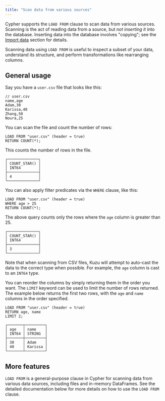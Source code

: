```yaml
---
title: "Scan data from various sources"
---
```



Cypher supports the `LOAD FROM` clause to scan data from various sources. Scanning is the act of
reading data from a source, but _not inserting it_ into the database. Inserting data into the database
involves "copying"; see the [Import data](/import) section for details.

Scanning data using `LOAD FROM` is useful to inspect a subset of your data, understand its structure,
and perform transformations like rearranging columns.

## General usage

Say you have a `user.csv` file that looks like this:

```csv
// user.csv
name,age
Adam,30
Karissa,40
Zhang,50
Noura,25
```

You can scan the file and count the number of rows:
```cypher
LOAD FROM "user.csv" (header = true)
RETURN COUNT(*);
```
This counts the number of rows in the file.
```table
┌──────────────┐
│ COUNT_STAR() │
│ INT64        │
├──────────────┤
│ 4            │
└──────────────┘
```

You can also apply filter predicates via the `WHERE` clause, like this:
```cypher
LOAD FROM "user.csv" (header = true)
WHERE age > 25
RETURN COUNT(*);
```
The above query counts only the rows where the `age` column is greater than 25.
```table
┌──────────────┐
│ COUNT_STAR() │
│ INT64        │
├──────────────┤
│ 3            │
└──────────────┘
```
Note that when scanning from CSV files, Kuzu will attempt to auto-cast the data to the correct type
when possible. For example, the `age` column is cast to an `INT64` type.

You can reorder the columns by simply returning them in the order you want. The `LIMIT` keyword
can be used to limit the number of rows returned. The example below returns the first two rows,
with the `age` and `name` columns in the order specified.

```cypher
LOAD FROM "user.csv" (header = true)
RETURN age, name
LIMIT 2;
```
```table
┌───────┬─────────┐
│ age   │ name    │
│ INT64 │ STRING  │
├───────┼─────────┤
│ 30    │ Adam    │
│ 40    │ Karissa │
└───────┴─────────┘
```

## More features

`LOAD FROM` is a general-purpose clause in Cypher for scanning data from various data sources,
including files and in-memory DataFrames. See the detailed documentation below for more details
on how to use the `LOAD FROM` clause.

<LinkCard
  title="LOAD (Scan)"
  description="Explore the options for the LOAD clause in Kuzu"
  href="/cypher/query-clauses/load-from"
/>
